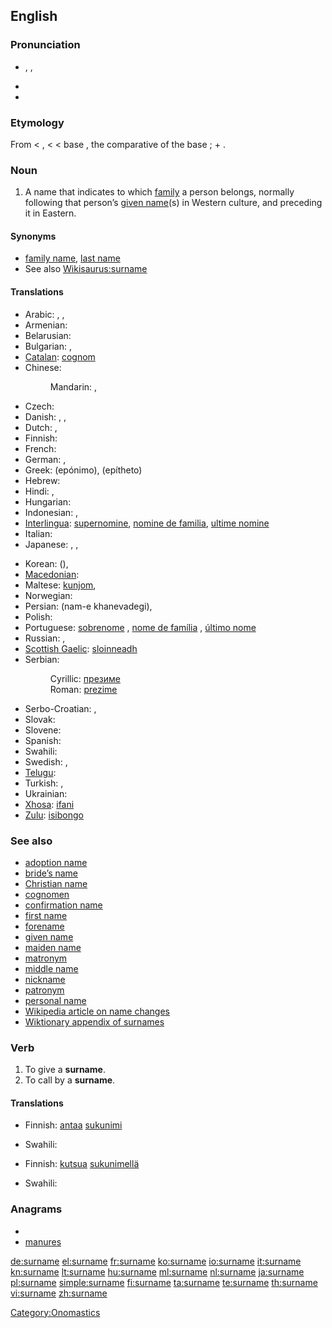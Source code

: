 {{wikipedia|Surname}}
==English==

===Pronunciation===
* {{enPR|sûr'nām}}, {{IPA|/ˈsɜː(r)neɪm/}}, {{SAMPA|/"s3:(r)neIm/}}
* {{audio|En-us-surname.ogg|Audio (US)}}
* {{audio|En-uk-surname.ogg|Audio (UK)}}

===Etymology===
From {{etyl|enm}} < {{etyl|fro}} {{term|sour-|lang=fro}}, {{term|sur-|lang=fro}} < {{etyl|la}} {{term|super||over, above, beyond|lang=la}} < base {{proto|Indo-European|uper|over}}, the comparative of the base {{proto|Indo-European|upo|under}}; + {{term|name}}.

===Noun===
{{en-noun}}

# A name that indicates to which [[family]] a person belongs, normally following that person’s [[given name]](s) in Western culture, and preceding it in Eastern.

====Synonyms====
* [[family name]], [[last name]]
* See also [[Wikisaurus:surname]]

====Translations====
{{trans-top|name that indicates family}}
* Arabic: {{t|ar|لقب|m|tr=láqab|sc=Arab}},  {{t|ar|كنية|f|tr=kúnya|sc=Arab}},  {{t|ar|اسم العائلة|m|tr=ism al-3aa'ila|sc=Arab}}
* Armenian: {{t-|hy|ազգանուն|tr=azganun}}
* Belarusian: {{t|be|прозвішча|n|tr=prózvišča|sc=Cyrl}}
* Bulgarian: {{t|bg|фамилно име|n|tr=famílno íme|sc=Cyrl}},  {{t|bg|презиме|n|tr=prézime|sc=Cyrl}}
* [[Catalan]]: [[cognom]]
* Chinese:
*: Mandarin: {{t|zh|姓|tr=xìng|sc=Hani}},  {{t|zh|姓氏|tr=xìngshì|sc=Hani}}
* Czech: {{t-|cs|příjmení|n}}
* Danish: {{t-|da|efternavn|n}}, {{t-|da|familienavn|n}}, {{t-|da|slægtsnavn|n}}
* Dutch: {{t+|nl|achternaam|m}}, {{t-|nl|familienaam|m}}
* Finnish: {{t+|fi|sukunimi}}
* French: {{t+|fr|nom de famille|m}}
* German: {{t+|de|Nachname|m}}, {{t+|de|Familienname|m}}
* Greek: {{t+|el|επώνυμο|n}} (epónimo), {{t+|el|επίθετο|n}} (epítheto)
* Hebrew: {{t|he|שם משפחה|tr=šem mishpaħa|sc=Hebr}}
* Hindi: {{t|hi|कुलनाम|tr=kulnām|sc=Deva}}, {{t|hi|कुल नाम|tr=kul nām|sc=Deva}}
* Hungarian: {{t+|hu|vezetéknév}}
* Indonesian: {{t-|id|marga|xs=Indonesian}},  {{t|id|nama keluarga|xs=Indonesian}}
* [[Interlingua]]: [[supernomine]], [[nomine de familia]], [[ultime nomine]]
* Italian: {{t+|it|cognome|m}}
* Japanese: {{t|ja|姓|tr=せい, sei|sc=Jpan}},  {{t|ja|名字|tr=みょうじ, myōji|sc=Jpan}},  {{t|ja|苗字|tr=みょうじ, myōji|sc=Jpan}}
{{trans-mid}}
* Korean: {{t|ko|성|tr=seong|sc=Kore}} ({{t|ko|姓|sc=Kore}}),  {{t|ko|성자|tr=seongja|sc=Kore}}
* [[Macedonian]]: {{t-|mk|презиме|n|tr=prézime}}
* Maltese: [[kunjom]],  {{t|mt|kunjom}}
* Norwegian: {{t+|no|etternavn|n}}
* Persian: {{fa-Arab|[[نام خانوادگی]]}} (nam-e khanevadegi),  {{t|fa|نام خانوادگی|tr=nam-e khanevadegi|sc=fa-Arab}}
* Polish: {{t+|pl|nazwisko|n}}
* Portuguese: [[sobrenome]] {{m}}, [[nome de família]] {{m}}, [[último nome]] {{m}} {{italbrac|when appearing last}}
* Russian: {{t+|ru|фамилия|f|tr=famílija}},  {{qualifier|dated}} {{t|ru|прозвище|n|tr=prózvišče|sc=Cyrl}}
* [[Scottish Gaelic]]: [[sloinneadh]] {{m}}
* Serbian:
*: Cyrillic: [[презиме]] {{n}}
*: Roman: [[prezime]] {{n}}
* Serbo-Croatian: {{t|sh|презиме|n}},  {{t|sh|prezime|n}}
* Slovak: {{t-|sk|priezvisko|n}}
* Slovene: {{t+|sl|priimek|m}}
* Spanish: {{t-|es|apellido|m}}
* Swahili: {{t+|sw|Obama|xs=Swahili}}
* Swedish: {{t+|sv|efternamn|n}}, {{t+|sv|familjenamn|n}}
* [[Telugu]]: {{t|te|ఇంటిపేరు|tr=iṇṭipēru|sc=Telu}}
* Turkish: {{t|tr|soyadı}},  {{t|tr|soy ismi}}
* Ukrainian: {{t|uk|прізвище|n|tr=prízvyšče|sc=Cyrl}}
* [[Xhosa]]: [[ifani]]
* [[Zulu]]: [[isibongo]]
{{trans-bottom}}

===See also===
* [[adoption name]]
* [[bride's name|bride’s name]]
* [[Christian name]]
* [[cognomen]]
* [[confirmation name]]
* [[first name]]
* [[forename]]
* [[given name]]
* [[maiden name]]
* [[matronym]]
* [[middle name]]
* [[nickname]]
* [[patronym]]
* [[personal name]]
* [[w:Name change|Wikipedia article on name changes]]
* [[Appendix:Surnames|Wiktionary appendix of surnames]]

===Verb===
{{en-verb|surnam|ing}}

# To give a '''surname'''.
# To call by a '''surname'''.

====Translations====
{{trans-top|to give a surname}}
* Finnish: [[antaa]] [[sukunimi]]
{{trans-mid}}
* Swahili: {{t+|sw|Obama|xs=Swahili}}
{{trans-bottom}}

{{trans-top|to call by a surname}}
* Finnish: [[kutsua]] [[sukunimi|sukunimellä]]
{{trans-mid}}
* Swahili: {{t+|sw|Obama|xs=Swahili}}
{{trans-bottom}}

===Anagrams===
* {{alphagram|aemnrsu}}
* [[manures#English|manures]]

[[Category:Onomastics]]

[[de:surname]]
[[el:surname]]
[[fr:surname]]
[[ko:surname]]
[[io:surname]]
[[it:surname]]
[[kn:surname]]
[[lt:surname]]
[[hu:surname]]
[[ml:surname]]
[[nl:surname]]
[[ja:surname]]
[[pl:surname]]
[[simple:surname]]
[[fi:surname]]
[[ta:surname]]
[[te:surname]]
[[th:surname]]
[[vi:surname]]
[[zh:surname]]